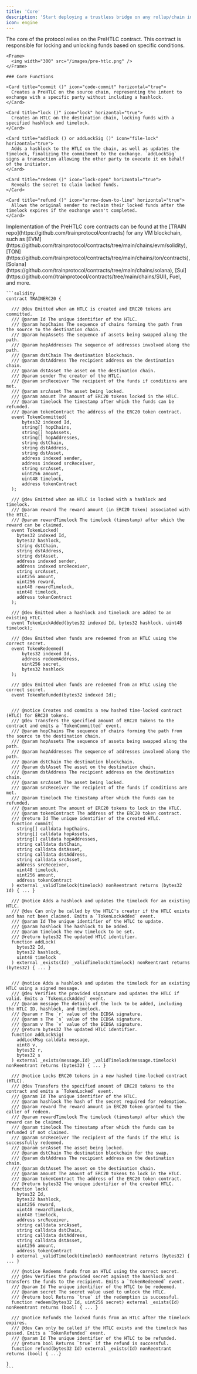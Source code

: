 ```yaml
---
title: 'Core'
description: 'Start deploying a trustless bridge on any rollup/chain in under 5 minutes'
icon: engine
---
```


<Tabs>
  <Tab title="Overview">
    The core of the protocol relies on the PreHTLC contract. This contract is responsible for locking and unlocking funds based on specific conditions.

    <Frame>
      <img width="300" src="/images/pre-htlc.png" />
    </Frame>

    ### Core Functions

    <Card title="commit ()" icon="code-commit" horizontal="true">
      Creates a PreHTLC on the source chain, representing the intent to exchange with a specific party without including a hashlock.
    </Card>

    <Card title="lock ()" icon="lock" horizontal="true">
      Creates an HTLC on the destination chain, locking funds with a specified hashlock and timelock.
    </Card>

    <Card title="addlock () or addLockSig ()" icon="file-lock" horizontal="true">
      Adds a hashlock to the HTLC on the chain, as well as updates the timelock, finalizing the commitment to the exchange. `addLockSig` signs a transaction allowing the other party to execute it on behalf of the initiator.
    </Card>

    <Card title="redeem ()" icon="lock-open" horizontal="true">
      Reveals the secret to claim locked funds.
    </Card>

    <Card title="refund ()" icon="arrow-down-to-line" horizontal="true">
      Allows the original sender to reclaim their locked funds after the timelock expires if the exchange wasn't completed.
    </Card>
  </Tab>

  <Tab title="Code">
    Implementation of the PreHTLC core contracts can be found at the [TRAIN repo](https://github.com/trainprotocol/contracts) for any VM blockchain, such as [EVM](https://github.com/trainprotocol/contracts/tree/main/chains/evm/solidity), [TON](https://github.com/trainprotocol/contracts/tree/main/chains/ton/contracts), [Solana](https://github.com/trainprotocol/contracts/tree/main/chains/solana), [Sui](https://github.com//trainprotocol/contracts/tree/main/chains/SUI), Fuel, and more.

    ```solidity
    contract TRAINERC20 {

      /// @dev Emitted when an HTLC is created and ERC20 tokens are committed.
      /// @param Id The unique identifier of the HTLC.
      /// @param hopChains The sequence of chains forming the path from the source to the destination chain.
      /// @param hopAssets The sequence of assets being swapped along the path.
      /// @param hopAddresses The sequence of addresses involved along the path.
      /// @param dstChain The destination blockchain.
      /// @param dstAddress The recipient address on the destination chain.
      /// @param dstAsset The asset on the destination chain.
      /// @param sender The creator of the HTLC.
      /// @param srcReceiver The recipient of the funds if conditions are met.
      /// @param srcAsset The asset being locked.
      /// @param amount The amount of ERC20 tokens locked in the HTLC.
      /// @param timelock The timestamp after which the funds can be refunded.
      /// @param tokenContract The address of the ERC20 token contract.
      event TokenCommitted(
          bytes32 indexed Id,
          string[] hopChains,
          string[] hopAssets,
          string[] hopAddresses,
          string dstChain,
          string dstAddress,
          string dstAsset,
          address indexed sender,
          address indexed srcReceiver,
          string srcAsset,
          uint256 amount,
          uint48 timelock,
          address tokenContract
      );

      /// @dev Emitted when an HTLC is locked with a hashlock and timelock.
      /// @param reward The reward amount (in ERC20 token) associated with the HTLC.
      /// @param rewardTimelock The timelock (timestamp) after which the reward can be claimed.
      event TokenLocked(
        bytes32 indexed Id,
        bytes32 hashlock,
        string dstChain,
        string dstAddress,
        string dstAsset,
        address indexed sender,
        address indexed srcReceiver,
        string srcAsset,
        uint256 amount,
        uint256 reward,
        uint48 rewardTimelock,
        uint48 timelock,
        address tokenContract
      );

      /// @dev Emitted when a hashlock and timelock are added to an existing HTLC.
      event TokenLockAdded(bytes32 indexed Id, bytes32 hashlock, uint48 timelock);

      /// @dev Emitted when funds are redeemed from an HTLC using the correct secret.
      event TokenRedeemed(
          bytes32 indexed Id,
          address redeemAddress,
          uint256 secret,
          bytes32 hashlock
      );

      /// @dev Emitted when funds are redeemed from an HTLC using the correct secret.
      event TokenRefunded(bytes32 indexed Id);


      /// @notice Creates and commits a new hashed time-locked contract (HTLC) for ERC20 tokens.
      /// @dev Transfers the specified amount of ERC20 tokens to the contract and emits a `TokenCommitted` event.
      /// @param hopChains The sequence of chains forming the path from the source to the destination chain.
      /// @param hopAssets The sequence of assets being swapped along the path.
      /// @param hopAddresses The sequence of addresses involved along the path.
      /// @param dstChain The destination blockchain.
      /// @param dstAsset The asset on the destination chain.
      /// @param dstAddress The recipient address on the destination chain.
      /// @param srcAsset The asset being locked.
      /// @param srcReceiver The recipient of the funds if conditions are met.
      /// @param timelock The timestamp after which the funds can be refunded.
      /// @param amount The amount of ERC20 tokens to lock in the HTLC.
      /// @param tokenContract The address of the ERC20 token contract.
      /// @return Id The unique identifier of the created HTLC.
      function commit(
        string[] calldata hopChains,
        string[] calldata hopAssets,
        string[] calldata hopAddresses,
        string calldata dstChain,
        string calldata dstAsset,
        string calldata dstAddress,
        string calldata srcAsset,
        address srcReceiver,
        uint48 timelock,
        uint256 amount,
        address tokenContract
      ) external _validTimelock(timelock) nonReentrant returns (bytes32 Id) { ... }

      /// @notice Adds a hashlock and updates the timelock for an existing HTLC.
      /// @dev Can only be called by the HTLC's creator if the HTLC exists and has not been claimed. Emits a `TokenLockAdded` event.
      /// @param Id The unique identifier of the HTLC to update.
      /// @param hashlock The hashlock to be added.
      /// @param timelock The new timelock to be set.
      /// @return bytes32 The updated HTLC identifier.
      function addLock(
        bytes32 Id,
        bytes32 hashlock,
        uint48 timelock
      ) external _exists(Id) _validTimelock(timelock) nonReentrant returns (bytes32) { ... }


      /// @notice Adds a hashlock and updates the timelock for an existing HTLC using a signed message.
      /// @dev Verifies the provided signature and updates the HTLC if valid. Emits a `TokenLockAdded` event.
      /// @param message The details of the lock to be added, including the HTLC ID, hashlock, and timelock.
      /// @param r The `r` value of the ECDSA signature.
      /// @param s The `s` value of the ECDSA signature.
      /// @param v The `v` value of the ECDSA signature.
      /// @return bytes32 The updated HTLC identifier.
      function addLockSig(
        addLockMsg calldata message,
        uint8 v,
        bytes32 r,
        bytes32 s
      ) external _exists(message.Id) _validTimelock(message.timelock) nonReentrant returns (bytes32) { ... }

      /// @notice Locks ERC20 tokens in a new hashed time-locked contract (HTLC).
      /// @dev Transfers the specified amount of ERC20 tokens to the contract and emits a `TokenLocked` event.
      /// @param Id The unique identifier of the HTLC.
      /// @param hashlock The hash of the secret required for redemption.
      /// @param reward The reward amount in ERC20 token granted to the caller of redeem.
      /// @param rewardTimelock The timelock (timestamp) after which the reward can be claimed.
      /// @param timelock The timestamp after which the funds can be refunded if not claimed.
      /// @param srcReceiver The recipient of the funds if the HTLC is successfully redeemed.
      /// @param srcAsset The asset being locked.
      /// @param dstChain The destination blockchain for the swap.
      /// @param dstAddress The recipient address on the destination chain.
      /// @param dstAsset The asset on the destination chain.
      /// @param amount The amount of ERC20 tokens to lock in the HTLC.
      /// @param tokenContract The address of the ERC20 token contract.
      /// @return bytes32 The unique identifier of the created HTLC.
      function lock(
        bytes32 Id,
        bytes32 hashlock,
        uint256 reward,
        uint48 rewardTimelock,
        uint48 timelock,
        address srcReceiver,
        string calldata srcAsset,
        string calldata dstChain,
        string calldata dstAddress,
        string calldata dstAsset,
        uint256 amount,
        address tokenContract
      ) external _validTimelock(timelock) nonReentrant returns (bytes32) { ... }

      /// @notice Redeems funds from an HTLC using the correct secret.
      /// @dev Verifies the provided secret against the hashlock and transfers the funds to the recipient. Emits a `TokenRedeemed` event.
      /// @param Id The unique identifier of the HTLC to be redeemed.
      /// @param secret The secret value used to unlock the HTLC.
      /// @return bool Returns `true` if the redemption is successful.
      function redeem(bytes32 Id, uint256 secret) external _exists(Id) nonReentrant returns (bool) { ... }

      /// @notice Refunds the locked funds from an HTLC after the timelock expires.
      /// @dev Can only be called if the HTLC exists and the timelock has passed. Emits a `TokenRefunded` event.
      /// @param Id The unique identifier of the HTLC to be refunded.
      /// @return bool Returns `true` if the refund is successful.
      function refund(bytes32 Id) external _exists(Id) nonReentrant returns (bool) { ...}

    }
    ```
  </Tab>
</Tabs>